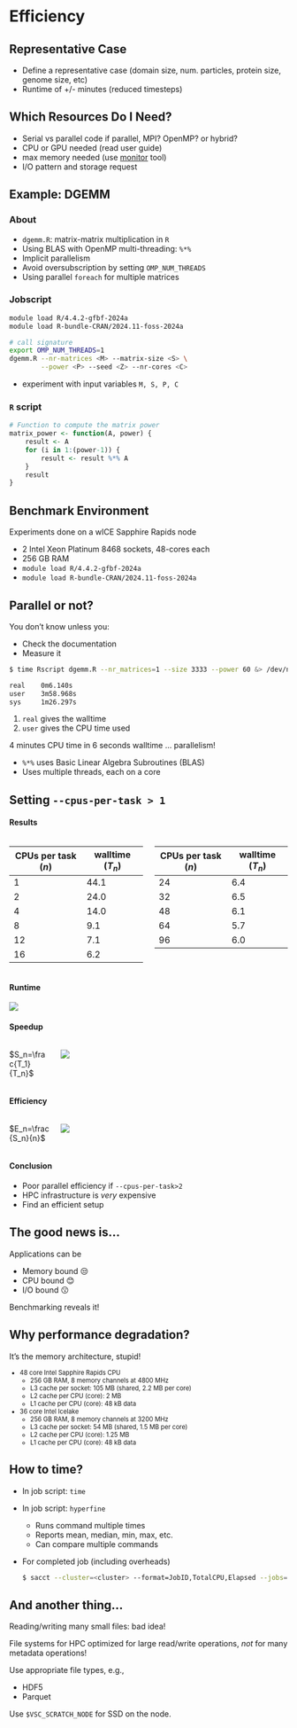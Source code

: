 # Efficiency


## Representative Case

- Define a representative case
  (domain size, num. particles, protein size, genome size, etc)
- Runtime of +/- minutes
  (reduced timesteps)


## Which Resources Do I Need?

- Serial vs parallel code
  if parallel, MPI? OpenMP? or hybrid?
- CPU or GPU needed (read user guide)
- max memory needed (use [monitor](https://docs.vscentrum.be/compute/jobs/monitoring_memory_and_cpu_usage_of_programs.html) tool)
- I/O pattern and storage request


## Example: DGEMM

::: {.panel-tabset}

### About

- `dgemm.R`: matrix-matrix multiplication in `R`
- Using BLAS with OpenMP multi-threading: `%*%`
- Implicit parallelism
- Avoid oversubscription by setting `OMP_NUM_THREADS`
- Using parallel `foreach` for multiple matrices

### Jobscript

```bash
module load R/4.4.2-gfbf-2024a
module load R-bundle-CRAN/2024.11-foss-2024a

# call signature
export OMP_NUM_THREADS=1
dgemm.R --nr-matrices <M> --matrix-size <S> \
        --power <P> --seed <Z> --nr-cores <C>
```

- experiment with input variables `M, S, P, C`

### `R` script

```r
# Function to compute the matrix power
matrix_power <- function(A, power) {
    result <- A
    for (i in 1:(power-1)) {
        result <- result %*% A
    }
    result
}
```

:::


## Benchmark Environment

Experiments done on a wICE Sapphire Rapids node

- 2 Intel Xeon Platinum 8468 sockets, 48-cores each
- 256 GB RAM
- `module load R/4.4.2-gfbf-2024a`
- `module load R-bundle-CRAN/2024.11-foss-2024a`


## Parallel or not?

You don't know unless you:

::: {.fragment}
- Check the documentation
- Measure it
:::

::: {.fragment}

```bash
$ time Rscript dgemm.R --nr_matrices=1 --size 3333 --power 60 &> /dev/null

real    0m6.140s
user    3m58.968s
sys     1m26.297s
```

1. `real` gives the walltime
2. `user` gives the CPU time used
:::

::: {.fragment}
4 minutes CPU time in 6 seconds walltime ... [parallelism!]{.fragment}
:::

::: {.fragment}
- `%*%` uses Basic Linear Algebra Subroutines (BLAS)
- Uses multiple threads, each on a core
:::


## Setting `--cpus-per-task > 1` {fontsize=80%}

::: {.panel-tabset}

#### Results

:::: {.columns}
::::: {.column width=50%}

<div style="font-size: 0.75em;">

| CPUs per task ($n$) | walltime ($T_n$) |
|---------------------|------------------|
| 1                   | 44.1             |
| 2                   | 24.0             |
| 4                   | 14.0             |
| 8                   | 9.1              |
| 12                  | 7.1              |
| 16                  | 6.2              |

</div>

:::::

:::: {.column width=50%}

<div style="font-size: 0.75em;">

| CPUs per task ($n$) | walltime ($T_n$) |
|---------------------|------------------|
| 24                  | 6.4              |
| 32                  | 6.5              |
| 48                  | 6.1              |
| 64                  | 5.7              |
| 96                  | 6.0              |

</div>

:::::

::::

#### Runtime

![](img/runtime_cpus_per_task.png)

#### Speedup

::: {.columns}
:::: {.column width=15%}
$S_n=\frac{T_1}{T_n}$
::::
:::: {.column width=85%}
![](img/speedup_cpus_per_task.png)
::::
:::

#### Efficiency

::: {.columns}
:::: {.column width=15%}
$E_n=\frac{S_n}{n}$
::::
:::: {.column width=85%}
![](img/efficiency_cpus_per_task.png)
::::
:::

#### Conclusion

:::: {.fragment}
- Poor parallel efficiency if `--cpus-per-task>2`
- HPC infrastructure is *very* expensive
- Find an efficient setup
::::

:::


## The good news is...

Applications can be

- Memory bound 😒
- CPU bound 😊
- I/O bound 😗

::: {.callout-warning .fragment}
Benchmarking reveals it!
:::


## Why performance degradation?

It's the memory architecture, stupid!

::: {style="font-size: 80%;"}
- 48 core Intel Sapphire Rapids CPU
  - 256 GB RAM, 8 memory channels at 4800 MHz
  - L3 cache per socket: 105 MB (shared, 2.2 MB per core)
  - L2 cache per CPU (core): 2 MB
  - L1 cache per CPU (core): 48 kB data
- 36 core Intel Icelake
  - 256 GB RAM, 8 memory channels at 3200 MHz
  - L3 cache per socket: 54 MB (shared, 1.5 MB per core)
  - L2 cache per CPU (core): 1.25 MB
  - L1 cache per CPU (core): 48 kB data
:::


## How to time?

- In job script: `time`
- In job script: `hyperfine`
  - Runs command multiple times
  - Reports mean, median, min, max, etc.
  - Can compare multiple commands
- For completed job (including overheads)
  ```bash
  $ sacct --cluster=<cluster> --format=JobID,TotalCPU,Elapsed --jobs=<job-id>
  ```


## And another thing...

Reading/writing many small files: [bad idea!]{.fragment}

::: {.callout-warning .fragment}
File systems for HPC optimized for large read/write operations, *not* for
many metadata operations!
:::

::: {.fragment}
Use appropriate file types, e.g.,

- HDF5
- Parquet
:::

::: {.callout-tip .fragment}
Use `$VSC_SCRATCH_NODE` for SSD on the node.
:::